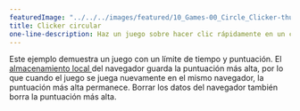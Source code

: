 ---
featuredImage: "../../../images/featured/10_Games-00_Circle_Clicker-thumbnail.png"
title: Clicker circular
one-line-description: Haz un juego sobre hacer clic rápidamente en un círculo y guarda la puntuación más alta.
---

Este ejemplo demuestra un juego con un límite de tiempo y puntuación. El <a href="https://developer.mozilla.org/en-US/docs/Web/API/Window/localStorage" target="_blank">almacenamiento local </a>del navegador guarda la puntuación más alta, por lo que cuando el juego se juega nuevamente en el mismo navegador, 
la puntuación más alta permanece. Borrar los datos del navegador también borra la puntuación más alta.